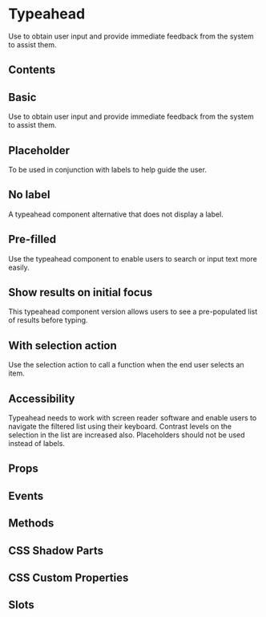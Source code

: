 # Typeahead
Use to obtain user input and provide immediate feedback from the system to assist them.

## Contents

## Basic
Use to obtain user input and provide immediate feedback from the system to assist them.


<Basic />

## Placeholder
To be used in conjunction with labels to help guide the user.


<Placeholder />

## No label
A typeahead component alternative that does not display a label.


<NoLabel />

## Pre-filled
Use the typeahead component to enable users to search or input text more easily.


<PreFilled />

## Show results on initial focus
This typeahead component version allows users to see a pre-populated list of results before typing.


<InitialFocus />

## With selection action
Use the selection action to call a function when the end user selects an item.


<SelectionAction />

## Accessibility
Typeahead needs to work with screen reader software and enable users to navigate the filtered list using their keyboard. Contrast levels on the selection in the list are increased also. Placeholders should not be used instead of labels.

## Props


<Props />

## Events


<Events />

## Methods


<Methods />

## CSS Shadow Parts


<Parts />

## CSS Custom Properties


<CustomProps />

## Slots


<Slots />
